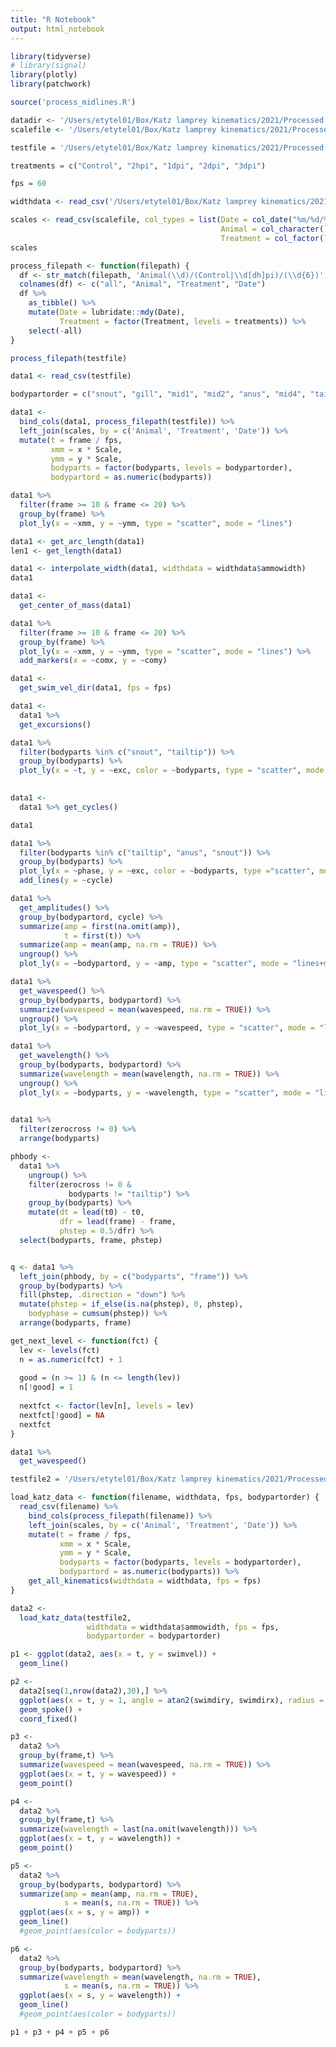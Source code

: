 ```yaml
---
title: "R Notebook"
output: html_notebook
---
```


```r
library(tidyverse)
# library(signal)
library(plotly)
library(patchwork)
```

```r
source('process_midlines.R')
```

```r
datadir <- '/Users/etytel01/Box/Katz lamprey kinematics/2021/Processed Data'
scalefile <- '/Users/etytel01/Box/Katz lamprey kinematics/2021/Processed Data/scales.csv'
```

```r
testfile = '/Users/etytel01/Box/Katz lamprey kinematics/2021/Processed Data/Exp_062921/Exp_062921/Animal1/2dpi/063021_A1V08_04DLC_resnet50_LesionsOct13shuffle1_1030000.csv'
```

```r
treatments = c("Control", "2hpi", "1dpi", "2dpi", "3dpi")
```

```r
fps = 60
```

```r
widthdata <- read_csv('/Users/etytel01/Box/Katz lamprey kinematics/2021/fishwidth.csv')
```

```r
scales <- read_csv(scalefile, col_types = list(Date = col_date("%m/%d/%y"),
                                               Animal = col_character(),
                                               Treatment = col_factor(levels = treatments)))
scales
```

```r
process_filepath <- function(filepath) {
  df <- str_match(filepath, 'Animal(\\d)/(Control|\\d[dh]pi)/(\\d{6})')
  colnames(df) <- c("all", "Animal", "Treatment", "Date")
  df %>%
    as_tibble() %>%
    mutate(Date = lubridate::mdy(Date),
           Treatment = factor(Treatment, levels = treatments)) %>%
    select(-all)
}
```

```r
process_filepath(testfile)
```

```r
data1 <- read_csv(testfile)
```
```r
bodypartorder = c("snout", "gill", "mid1", "mid2", "anus", "mid4", "tailbase", "tailtip")
```

```r
data1 <-
  bind_cols(data1, process_filepath(testfile)) %>%
  left_join(scales, by = c('Animal', 'Treatment', 'Date')) %>%
  mutate(t = frame / fps,
         xmm = x * Scale,
         ymm = y * Scale,
         bodyparts = factor(bodyparts, levels = bodypartorder),
         bodypartord = as.numeric(bodyparts))

```

```r
data1 %>%
  filter(frame >= 10 & frame <= 20) %>%
  group_by(frame) %>%
  plot_ly(x = ~xmm, y = ~ymm, type = "scatter", mode = "lines")
```

```r
data1 <- get_arc_length(data1)
len1 <- get_length(data1)
```

```r
data1 <- interpolate_width(data1, widthdata = widthdata$ammowidth)
data1
```

```r
data1 <-
  get_center_of_mass(data1)

data1 %>%
  filter(frame >= 10 & frame <= 20) %>%
  group_by(frame) %>%
  plot_ly(x = ~xmm, y = ~ymm, type = "scatter", mode = "lines") %>%
  add_markers(x = ~comx, y = ~comy)
```

```r
data1 <-
  get_swim_vel_dir(data1, fps = fps)
```

```r
data1 <-
  data1 %>%
  get_excursions()
```


```r
data1 %>%
  filter(bodyparts %in% c("snout", "tailtip")) %>%
  group_by(bodyparts) %>%
  plot_ly(x = ~t, y = ~exc, color = ~bodyparts, type = "scatter", mode = "lines")
  
```

```r
data1 <- 
  data1 %>% get_cycles()
```

```r
data1
```

```r
data1 %>%
  filter(bodyparts %in% c("tailtip", "anus", "snout")) %>%
  group_by(bodyparts) %>%
  plot_ly(x = ~phase, y = ~exc, color = ~bodyparts, type ="scatter", mode = "lines") %>%
  add_lines(y = ~cycle)
```

```r
data1 %>%
  get_amplitudes() %>%
  group_by(bodypartord, cycle) %>%
  summarize(amp = first(na.omit(amp)),
            t = first(t)) %>%
  summarize(amp = mean(amp, na.rm = TRUE)) %>%
  ungroup() %>%
  plot_ly(x = ~bodypartord, y = ~amp, type = "scatter", mode = "lines+markers")
```

```r
data1 %>%
  get_wavespeed() %>%
  group_by(bodyparts, bodypartord) %>%
  summarize(wavespeed = mean(wavespeed, na.rm = TRUE)) %>%
  ungroup() %>%
  plot_ly(x = ~bodypartord, y = ~wavespeed, type = "scatter", mode = "lines+markers")
```

```r
data1 %>%
  get_wavelength() %>%
  group_by(bodyparts, bodypartord) %>%
  summarize(wavelength = mean(wavelength, na.rm = TRUE)) %>%
  ungroup() %>%
  plot_ly(x = ~bodyparts, y = ~wavelength, type = "scatter", mode = "lines+markers")
  
```

```r
data1 %>%
  filter(zerocross != 0) %>%
  arrange(bodyparts)
```

```r
phbody <-
  data1 %>%
    ungroup() %>%
    filter(zerocross != 0 &
             bodyparts != "tailtip") %>%
    group_by(bodyparts) %>%
    mutate(dt = lead(t0) - t0,
           dfr = lead(frame) - frame,
           phstep = 0.5/dfr) %>%
  select(bodyparts, frame, phstep)


q <- data1 %>%
  left_join(phbody, by = c("bodyparts", "frame")) %>%
  group_by(bodyparts) %>%
  fill(phstep, .direction = "down") %>%
  mutate(phstep = if_else(is.na(phstep), 0, phstep),
    bodyphase = cumsum(phstep)) %>%
  arrange(bodyparts, frame)
```

```r
get_next_level <- function(fct) {
  lev <- levels(fct)
  n = as.numeric(fct) + 1
  
  good = (n >= 1) & (n <= length(lev))
  n[!good] = 1
  
  nextfct <- factor(lev[n], levels = lev)
  nextfct[!good] = NA
  nextfct
}
```


```r
data1 %>%
  get_wavespeed()
```
```r
testfile2 = '/Users/etytel01/Box/Katz lamprey kinematics/2021/Processed Data/Exp_062921/Exp_062921/Animal1/2hpi/062921_A1V14_04DLC_resnet50_LesionsOct13shuffle1_1030000.csv'
```

```r
load_katz_data <- function(filename, widthdata, fps, bodypartorder) {
  read_csv(filename) %>%
    bind_cols(process_filepath(filename)) %>%
    left_join(scales, by = c('Animal', 'Treatment', 'Date')) %>%
    mutate(t = frame / fps,
           xmm = x * Scale,
           ymm = y * Scale,
           bodyparts = factor(bodyparts, levels = bodypartorder),
           bodypartord = as.numeric(bodyparts)) %>%
    get_all_kinematics(widthdata = widthdata, fps = fps)
}
```

```r
data2 <-
  load_katz_data(testfile2, 
                 widthdata = widthdata$ammowidth, fps = fps,
                 bodypartorder = bodypartorder)
```

```r
p1 <- ggplot(data2, aes(x = t, y = swimvel)) +
  geom_line()

p2 <- 
  data2[seq(1,nrow(data2),30),] %>%
  ggplot(aes(x = t, y = 1, angle = atan2(swimdiry, swimdirx), radius = 0.05)) +
  geom_spoke() +
  coord_fixed()

p3 <-
  data2 %>%
  group_by(frame,t) %>%
  summarize(wavespeed = mean(wavespeed, na.rm = TRUE)) %>%
  ggplot(aes(x = t, y = wavespeed)) +
  geom_point()

p4 <-
  data2 %>%
  group_by(frame,t) %>%
  summarize(wavelength = last(na.omit(wavelength))) %>%
  ggplot(aes(x = t, y = wavelength)) +
  geom_point()

p5 <-
  data2 %>%
  group_by(bodyparts, bodypartord) %>%
  summarize(amp = mean(amp, na.rm = TRUE),
            s = mean(s, na.rm = TRUE)) %>%
  ggplot(aes(x = s, y = amp)) +
  geom_line()
  #geom_point(aes(color = bodyparts))

p6 <-
  data2 %>%
  group_by(bodyparts, bodypartord) %>%
  summarize(wavelength = mean(wavelength, na.rm = TRUE),
            s = mean(s, na.rm = TRUE)) %>%
  ggplot(aes(x = s, y = wavelength)) +
  geom_line()
  #geom_point(aes(color = bodyparts))

p1 + p3 + p4 + p5 + p6
```

